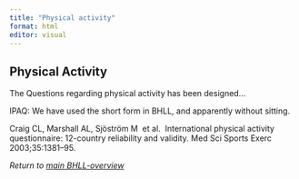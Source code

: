 ```yaml
---
title: "Physical activity"
format: html
editor: visual
---
```


## Physical Activity

The Questions regarding physical activity has been designed...

IPAQ: We have used the short form in BHLL, and apparently without sitting.

Craig CL, Marshall AL, Sjöström M  et al.  International physical activity questionnaire: 12-country reliability and validity. Med Sci Sports Exerc  2003;35:1381–95.

*Return to [main BHLL-overview](main_ver01.html)*
